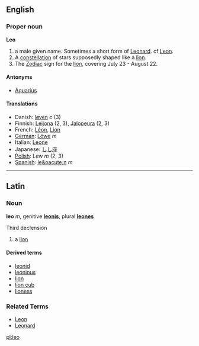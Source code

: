 ==English==
===Proper noun===
'''Leo'''

# a male given name. Sometimes a short form of [[Leonard]]. cf [[Leon]].
# A [[constellation]] of stars supposedly shaped like a [[lion]].
# The [[Zodiac]] sign for the [[lion]], covering July 23 - August 22.

====Antonyms====
*[[Aquarius]]

====Translations====
*Danish: [[løven]] ''c'' (3)
*Finnish: [[Leijona]] (2, 3), [[Jalopeura]] (2, 3)
*French: [[Léon]], [[Lion]]
*[[German]]:  [[Löwe]] ''m''
*Italian: [[Leone]]
*Japanese: [[しし座]]
*[[Polish]]: Lew ''m'' (2, 3)
*[[Spanish]]:  [[le&oacute;n]] ''m''


----

==Latin==
===Noun===
'''leo''' ''m'', genitive '''[[leonis]]''', plural '''[[leones]]'''

Third declension

#a [[lion]]

====Derived terms====
* [[leonid]]
* [[leoninus]]
* [[lion]]
* [[lion cub]]
* [[lioness]]

===Related Terms===
*[[Leon]]
*[[Leonard]]


[[pl:leo]]